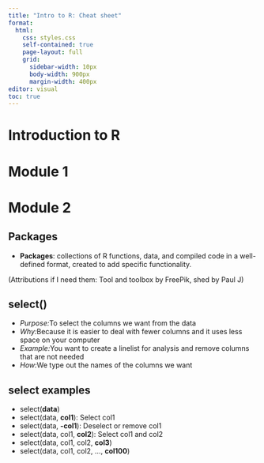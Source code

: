 ```yaml
---
title: "Intro to R: Cheat sheet"
format: 
  html:
    css: styles.css
    self-contained: true
    page-layout: full
    grid:
      sidebar-width: 10px
      body-width: 900px
      margin-width: 400px
editor: visual
toc: true
---
```

  
# Introduction to R

# Module 1

# Module 2

## Packages

- **Packages**: collections of R functions, data, and compiled code in a well-defined format, created to add specific functionality.

(Attributions if I need them: Tool and toolbox by FreePik, shed by Paul J)

## select()

-   *Purpose:*To select the columns we want from the data
-   *Why:*Because it is easier to deal with fewer columns and it uses less space on your computer
-   *Example:*You want to create a linelist for analysis and remove columns that are not needed
-   *How:*We type out the names of the columns we want

## select examples

-   select(**data**)
-   select(data, **col1**): Select col1
-   select(data, **-col1**): Deselect or remove col1
-   select(data, col1, **col2**): Select col1 and col2
-   select(data, col1, col2, **col3**)
-   select(data, col1, col2, ..., **col100**)
